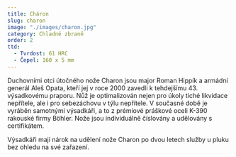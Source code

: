 ```yaml
---
title: Cháron
slug: charon
image: "./images/charon.jpg"
category: Chladné zbraně
order: 2
ttd:
  - Tvrdost: 61 HRC
  - Čepel: 160 x 5 mm
---
```


Duchovními otci útočného nože Charon jsou major Roman Hippík a armádní generál Aleš Opata, kteří jej v roce 2000 zavedli k tehdejšímu 43. výsadkovému praporu. Nůž je optimalizován nejen pro úkoly tiché likvidace nepřítele, ale i pro sebezáchovu v týlu nepřítele. V současné době je vyráběn samotnými výsadkáři, a to z prémiové práškové oceli K-390 rakouské firmy Böhler. Nože jsou individuálně číslovány a udělovány s certifikátem.

Výsadkáři mají nárok na udělení nože Charon po dvou letech služby u pluku bez ohledu na své zařazení.
